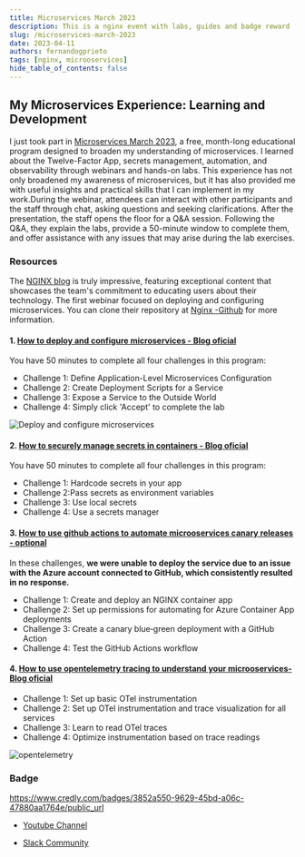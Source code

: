 ```yaml
---
title: Microservices March 2023
description: This is a nginx event with labs, guides and badge reward
slug: /microservices-march-2023
date: 2023-04-11
authors: fernandogprieto
tags: [nginx, microoservices]
hide_table_of_contents: false
---
```


## My Microservices Experience: Learning and Development

I just took part in [Microservices March 2023](https://www.nginx.com/c/microservices-march-2023-agenda/), a free, month-long educational program designed to broaden
my understanding of microservices. I learned about the Twelve-Factor App, secrets management, automation,
and observability through webinars and hands-on labs. This experience has not only broadened my awareness
of microservices, but it has also provided me with useful insights and practical skills that I can implement
in my work.During the webinar, attendees can interact with other participants and the staff through chat,
asking questions and seeking clarifications. After the presentation, the staff opens the floor for a Q&A session.
Following the Q&A, they explain the labs, provide a 50-minute window to complete them, and offer assistance with any issues that may arise during the lab exercises.

###  Resources

The [NGINX blog](https://www.nginx.com/blog/) is truly impressive, featuring exceptional content that showcases the team's commitment to educating users about their technology. The first webinar focused on deploying and configuring microservices. You can clone their repository at  [Nginx -Github](https://github.com/microservices-march/platform) for more information.

#### 1. [How to deploy and configure microservices - Blog oficial](https://www.nginx.com/blog/nginx-tutorial-deploy-configure-microservices/)
You have 50 minutes to complete all four challenges in this program:

- Challenge 1: Define Application-Level Microservices Configuration
- Challenge 2: Create Deployment Scripts for a Service
- Challenge 3: Expose a Service to the Outside World
- Challenge 4: Simply click 'Accept' to complete the lab

![Deploy and configure microservices](https://gitlab.com/fernandogprieto/fgp-website/-/raw/main/static/img/blog/tutorial-deploy-configure-microservices_topology.png)


#### 2. [How to securely manage secrets in containers - Blog oficial](https://www.nginx.com/blog/nginx-tutorial-securely-manage-secrets-containers/)

You have 50 minutes to complete all four challenges in this program:

- Challenge 1: Hardcode secrets in your app
- Challenge 2:Pass secrets as environment variables
- Challenge 3: Use local secrets
- Challenge 4: Use a secrets manager


#### 3. [How to use github actions to automate microoservices canary releases - optional](https://www.nginx.com/blog/nginx-tutorial-github-actions-automate-microservices-canary-deployments/)
In these challenges, **we were unable to deploy the service due to an issue with the Azure account connected to GitHub, which consistently resulted in no response.**

- Challenge 1: Create and deploy an NGINX container app
- Challenge 2: Set up permissions for automating for Azure Container App deployments
- Challenge 3: Create a canary blue‑green deployment with a GitHub Action
- Challenge 4: Test the GitHub Actions workflow

#### 4. [How to use opentelemetry tracing to understand your microoservices- Blog oficial](https://www.nginx.com/blog/nginx-tutorial-opentelemetry-tracing-understand-microservices/)

- Challenge 1: Set up basic OTel instrumentation
- Challenge 2: Set up OTel instrumentation and trace visualization for all services
- Challenge 3: Learn to read OTel traces
- Challenge 4: Optimize instrumentation based on trace readings

![opentelemetry](https://gitlab.com/fernandogprieto/fgp-website/-/raw/main/static/img/blog/tutorial-OTel-tracing-microservices_topology.png)

### Badge
https://www.credly.com/badges/3852a550-9629-45bd-a06c-47880aa1764e/public_url

- [Youtube Channel](https://www.youtube.com/@nginx_official "Youtube")

- [Slack Community](https://community.nginx.org/joinslack "Slack")

